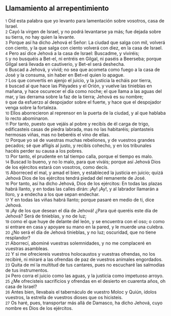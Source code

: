 == Llamamiento al arrepentimiento ==

{{anchor|1}} <small>1</small> Oíd esta palabra que yo levanto para lamentación sobre vosotros, casa de Israel.<br>
{{anchor|2}} <small>2</small> Cayó la virgen de Israel, y no podrá levantarse ya más; fue dejada sobre su tierra, no hay quien la levante.<br>
{{anchor|3}} <small>3</small> Porque así ha dicho Jehová el Señor: La ciudad que salga con mil, volverá con ciento, y la que salga con ciento volverá con diez, en la casa de Israel.<br>
{{anchor|4}} <small>4</small> Pero así dice Jehová a la casa de Israel: Buscadme, y viviréis;<br>
{{anchor|5}} <small>5</small> y no busquéis a Bet-el, ni entréis en Gilgal, ni paséis a Beerseba; porque Gilgal será llevada en cautiverio, y Bet-el será deshecha.<br>
{{anchor|6}} <small>6</small> Buscad a Jehová, y vivid; no sea que acometa como fuego a la casa de José y la consuma, sin haber en Bet=el quien lo apague.<br>
{{anchor|7}} <small>7</small> Los que convertís en ajenjo el juicio, y la justicia la echáis por tierra,<br>
{{anchor|8}} <small>8</small> buscad al que hace las Pléyades y el Orión, y vuelve las tinieblas en mañana, y hace oscurecer el día como noche; el que llama a las aguas del mar, y las derrama sobre la faz de la tierra; Jehová es su nombre;<br>
{{anchor|9}} <small>9</small> que da esfuerzo al despojador sobre el fuerte, y hace que el despojador venga sobre la fortaleza.<br>
{{anchor|10}} <small>10</small> Ellos aborrecieron al reprensor en la puerta de la ciudad, y al que hablaba lo recto abominaron.<br>
{{anchor|11}} <small>11</small> Por tanto, puesto que vejáis al pobre y recibís de él carga de trigo, edificasteis casas de piedra labrada, mas no las habitaréis; plantasteis hermosas viñas, mas no beberéis el vino de ellas.<br>
{{anchor|12}} <small>12</small> Porque yo sé de vuestras muchas rebeliones, y de vuestros grandes pecados; sé que afligís al justo, y recibís cohecho, y en los tribunales hacéis perder su causa a los pobres.<br>
{{anchor|13}} <small>13</small> Por tanto, el prudente en tal tiempo calla, porque el tiempo es malo.<br>
{{anchor|14}} <small>14</small> Buscad lo bueno, y no lo malo, para que viváis; porque así Jehová Dios de los ejércitos estará con vosotros, como decís.<br>
{{anchor|15}} <small>15</small> Aborreced el mal, y amad el bien, y estableced la justicia en juicio; quizá Jehová Dios de los ejércitos tendrá piedad del remanente de José.<br>
{{anchor|16}} <small>16</small> Por tanto, así ha dicho Jehová, Dios de los ejércitos: En todas las plazas habrá llanto, y en todas las calles dirán: ¡Ay! ¡Ay!, y al labrador llamarán a lloro, y a endecha a los que sepan endechar.<br>
{{anchor|17}} <small>17</small> Y en todas las viñas habrá llanto; porque pasaré en medio de ti, dice Jehová.<br>
{{anchor|18}} <small>18</small> ¡Ay de los que desean el día de Jehová! ¿Para qué queréis este día de Jehová? Será de tinieblas, y no de luz;<br>
{{anchor|19}} <small>19</small> como el que huye de delante del león, y se encuentra con el oso; o como si entrare en casa y apoyare su mano en la pared, y le muerde una culebra.<br>
{{anchor|20}} <small>20</small> ¿No será el día de Jehová tinieblas, y no luz; oscuridad, que no tiene resplandor?<br>
{{anchor|21}} <small>21</small> Aborrecí, abominé vuestras solemnidades, y no me complaceré en vuestras asambleas.<br>
{{anchor|22}} <small>22</small> Y si me ofreciereis vuestros holocaustos y vuestras ofrendas, no los recibiré, ni miraré a las ofrendas de paz de vuestros animales engordados.<br>
{{anchor|23}} <small>23</small> Quita de mí la multitud de tus cantares, pues no escucharé las salmodias de tus instrumentos.<br>
{{anchor|24}} <small>24</small> Pero corra el juicio como las aguas, y la justicia como impetuoso arroyo.<br>
{{anchor|25}} <small>25</small> ¿Me ofrecisteis sacrificios y ofrendas en el desierto en cuarenta años, oh casa de Israel?<br>
{{anchor|26}} <small>26</small> Antes bien, llevabais el tabernáculo de vuestro Moloc y Quiún, ídolos vuestros, la estrella de vuestros dioses que os hicisteis.<br>
{{anchor|27}} <small>27</small> Os haré, pues, transportar más allá de Damasco, ha dicho Jehová, cuyo nombre es Dios de los ejércitos.<br>
